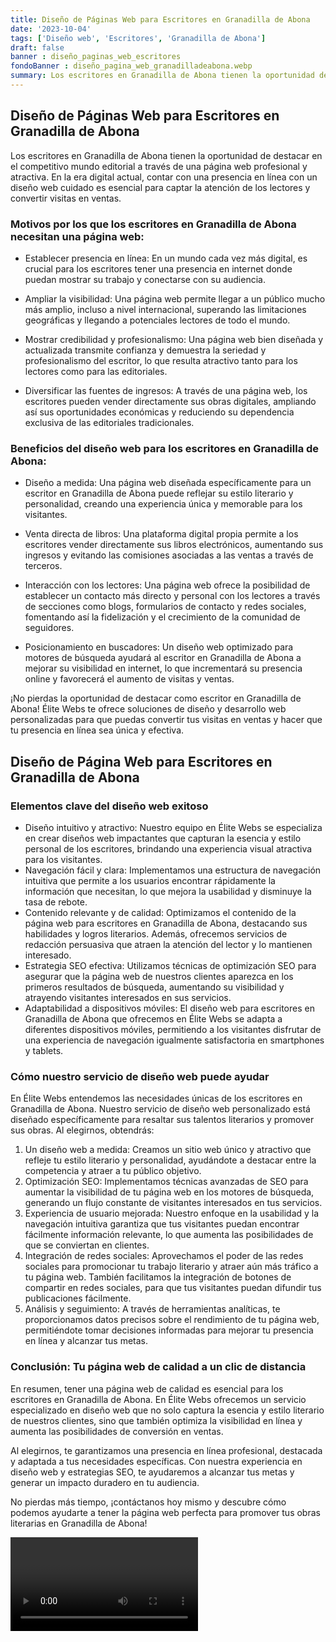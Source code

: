```yaml
---
title: Diseño de Páginas Web para Escritores en Granadilla de Abona
date: '2023-10-04'
tags: ['Diseño web', 'Escritores', 'Granadilla de Abona']
draft: false
banner : diseño_paginas_web_escritores
fondoBanner : diseño_pagina_web_granadilladeabona.webp
summary: Los escritores en Granadilla de Abona tienen la oportunidad de destacar en el competitivo mundo editorial a través de una página web profesional y atractiva. En la era digital actual, contar con una presencia en línea con un diseño web cuidado es esencial para captar la atención de los lectores y convertir visitas en ventas.
---
```


## Diseño de Páginas Web para Escritores en Granadilla de Abona

Los escritores en Granadilla de Abona tienen la oportunidad de destacar en el competitivo mundo editorial a través de una página web profesional y atractiva. En la era digital actual, contar con una presencia en línea con un diseño web cuidado es esencial para captar la atención de los lectores y convertir visitas en ventas.

### Motivos por los que los escritores en Granadilla de Abona necesitan una página web:

- Establecer presencia en línea: En un mundo cada vez más digital, es crucial para los escritores tener una presencia en internet donde puedan mostrar su trabajo y conectarse con su audiencia.

- Ampliar la visibilidad: Una página web permite llegar a un público mucho más amplio, incluso a nivel internacional, superando las limitaciones geográficas y llegando a potenciales lectores de todo el mundo.

- Mostrar credibilidad y profesionalismo: Una página web bien diseñada y actualizada transmite confianza y demuestra la seriedad y profesionalismo del escritor, lo que resulta atractivo tanto para los lectores como para las editoriales.

- Diversificar las fuentes de ingresos: A través de una página web, los escritores pueden vender directamente sus obras digitales, ampliando así sus oportunidades económicas y reduciendo su dependencia exclusiva de las editoriales tradicionales.

### Beneficios del diseño web para los escritores en Granadilla de Abona:

- Diseño a medida: Una página web diseñada específicamente para un escritor en Granadilla de Abona puede reflejar su estilo literario y personalidad, creando una experiencia única y memorable para los visitantes.

- Venta directa de libros: Una plataforma digital propia permite a los escritores vender directamente sus libros electrónicos, aumentando sus ingresos y evitando las comisiones asociadas a las ventas a través de terceros.

- Interacción con los lectores: Una página web ofrece la posibilidad de establecer un contacto más directo y personal con los lectores a través de secciones como blogs, formularios de contacto y redes sociales, fomentando así la fidelización y el crecimiento de la comunidad de seguidores.

- Posicionamiento en buscadores: Un diseño web optimizado para motores de búsqueda ayudará al escritor en Granadilla de Abona a mejorar su visibilidad en internet, lo que incrementará su presencia online y favorecerá el aumento de visitas y ventas.

¡No pierdas la oportunidad de destacar como escritor en Granadilla de Abona! Élite Webs te ofrece soluciones de diseño y desarrollo web personalizadas para que puedas convertir tus visitas en ventas y hacer que tu presencia en línea sea única y efectiva.

<GifSeo />

<Cta />

## Diseño de Página Web para Escritores en Granadilla de Abona

### Elementos clave del diseño web exitoso

- Diseño intuitivo y atractivo: Nuestro equipo en Élite Webs se especializa en crear diseños web impactantes que capturan la esencia y estilo personal de los escritores, brindando una experiencia visual atractiva para los visitantes.
- Navegación fácil y clara: Implementamos una estructura de navegación intuitiva que permite a los usuarios encontrar rápidamente la información que necesitan, lo que mejora la usabilidad y disminuye la tasa de rebote.
- Contenido relevante y de calidad: Optimizamos el contenido de la página web para escritores en Granadilla de Abona, destacando sus habilidades y logros literarios. Además, ofrecemos servicios de redacción persuasiva que atraen la atención del lector y lo mantienen interesado.
- Estrategia SEO efectiva: Utilizamos técnicas de optimización SEO para asegurar que la página web de nuestros clientes aparezca en los primeros resultados de búsqueda, aumentando su visibilidad y atrayendo visitantes interesados en sus servicios.
- Adaptabilidad a dispositivos móviles: El diseño web para escritores en Granadilla de Abona que ofrecemos en Élite Webs se adapta a diferentes dispositivos móviles, permitiendo a los visitantes disfrutar de una experiencia de navegación igualmente satisfactoria en smartphones y tablets.

### Cómo nuestro servicio de diseño web puede ayudar

En Élite Webs entendemos las necesidades únicas de los escritores en Granadilla de Abona. Nuestro servicio de diseño web personalizado está diseñado específicamente para resaltar sus talentos literarios y promover sus obras. Al elegirnos, obtendrás:

1. Un diseño web a medida: Creamos un sitio web único y atractivo que refleje tu estilo literario y personalidad, ayudándote a destacar entre la competencia y atraer a tu público objetivo.
2. Optimización SEO: Implementamos técnicas avanzadas de SEO para aumentar la visibilidad de tu página web en los motores de búsqueda, generando un flujo constante de visitantes interesados en tus servicios.
3. Experiencia de usuario mejorada: Nuestro enfoque en la usabilidad y la navegación intuitiva garantiza que tus visitantes puedan encontrar fácilmente información relevante, lo que aumenta las posibilidades de que se conviertan en clientes.
4. Integración de redes sociales: Aprovechamos el poder de las redes sociales para promocionar tu trabajo literario y atraer aún más tráfico a tu página web. También facilitamos la integración de botones de compartir en redes sociales, para que tus visitantes puedan difundir tus publicaciones fácilmente.
5. Análisis y seguimiento: A través de herramientas analíticas, te proporcionamos datos precisos sobre el rendimiento de tu página web, permitiéndote tomar decisiones informadas para mejorar tu presencia en línea y alcanzar tus metas.

### Conclusión: Tu página web de calidad a un clic de distancia

En resumen, tener una página web de calidad es esencial para los escritores en Granadilla de Abona. En Élite Webs ofrecemos un servicio especializado en diseño web que no solo captura la esencia y estilo literario de nuestros clientes, sino que también optimiza la visibilidad en línea y aumenta las posibilidades de conversión en ventas.

Al elegirnos, te garantizamos una presencia en línea profesional, destacada y adaptada a tus necesidades específicas. Con nuestra experiencia en diseño web y estrategias SEO, te ayudaremos a alcanzar tus metas y generar un impacto duradero en tu audiencia.

No pierdas más tiempo, ¡contáctanos hoy mismo y descubre cómo podemos ayudarte a tener la página web perfecta para promover tus obras literarias en Granadilla de Abona!

<Video />

<CtaBot job='Escritores' city='Granadilla de Abona'/>

<Gmaps query='Granadilla de Abona+españa+maps' />